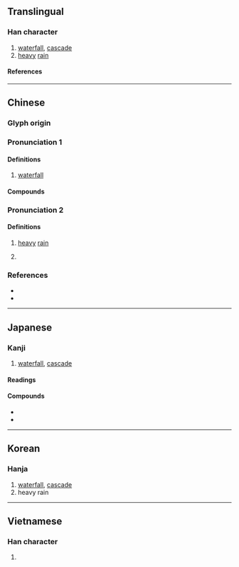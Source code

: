 {{character info/new}}
==Translingual==

===Han character===
{{Han char|rn=85|rad=水|as=15|sn=18|four=36132|canj=EATE|ids=⿰氵暴}}

# [[waterfall]], [[cascade]]
# [[heavy]] [[rain]]

====References====
{{Han ref|kx=0659.130|dkj=18609|dj=1069.080|hdz=31778.010|uh=7011}}

----

==Chinese==
{{zh-forms}}

===Glyph origin===
{{Han etym}}

===Pronunciation 1===
{{zh-pron
|m=pù
|c=buk6
|h=pfs=phuk/phau/phu;gd=bug5
|md=
|mn=qz:po̍k/tw,xm,zz:pho̍k
|mn-t=pag8
|w=
|mc=2
|oc=y
|cat=n
}}

====Definitions====
{{zh-hanzi}}

# [[waterfall]]

====Compounds====
{{zh-der|瀑布|壺口瀑布|懸瀑|瀑風|飛瀑}}

===Pronunciation 2===
{{zh-pron
|m=bào
|c=bou6
|h=pfs=phuk/phau/phu;gd=pau4
|md=
|mn=pō
|mn-t=bao6
|w=
|mc=1
|oc=y
|cat=n
}}

====Definitions====
{{zh-hanzi}}

# [[heavy]] [[rain]]
# {{zh-div|河}} {{gloss|river in Henan province}}

===References===
* {{R:twedu|A02368}}
* {{R:yue:Hanzi}}

----

==Japanese==

===Kanji===
{{ja-kanji|grade=|rs=水15}}

# [[waterfall]], [[cascade]]

====Readings====
{{ja-readings
|goon=ぼう, ぼく
|kanon=ほく, ほう
|kanyoon=ばく
|kun=にわか.あめ-, たき-
}}

====Compounds====
* {{ja-r|瀑布|ばくふ|gloss=waterfall}}
* {{ja-r|名瀑|めいばく|gloss=[[famous]] waterfall}}

----

==Korean==

===Hanja===
{{ko-hanja|hangeul=[[폭]], [[포]]|eumhun=|rv=pok, po|mr=p'ok, p'o|y=phok, pho}}

# [[waterfall]], [[cascade]]
# heavy rain

----

==Vietnamese==

===Han character===
{{vi-readings|rs=水15|reading=bộc}}

# {{defn|lang=vi|sort=水15}}